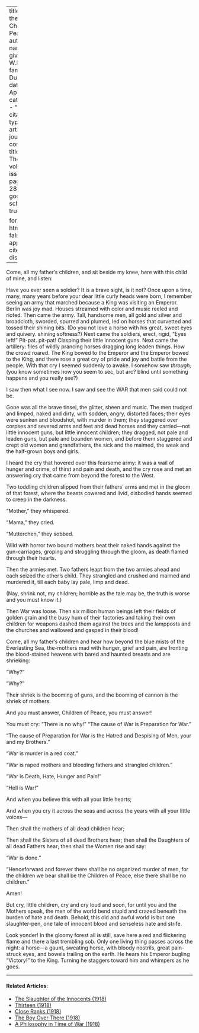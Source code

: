 
---
title: 'Of the Children of Peace'
author:
  - name:
      given: W.E.B.
      family: Du Bois
date: Apr. 1914
categories: 
  - ""
citation: 
  type: article-journal
  container-title: The Crisis
  volume: 8
  issue: 6
  page: 289-290
google-scholar: true

format:
  html:
    toc: false
    appendix-cite-as: display
---



Come, all my father's children, and sit beside my knee, here with this
child of mine, and listen:

Have you ever seen a soldier? It is a brave sight, is it not? Once upon
a time, many, many years before your dear little curly heads were born,
I remember seeing an army that marched because a King was visiting an
Emperor. Berlin was joy mad. Houses streamed with color and music reeled
and rioted. Then came the army. Tall, handsome men, all gold and silver
and broadcloth, sworded, spurred and plumed, led on horses that
curvetted and tossed their shining bits. (Do you not love a horse with
his great, sweet eyes and quivery. shining softness?) Next came the
soldiers, erect, rigid, "Eyes left!" Pit-pat. pit-pat! Clasping their
little innocent guns. Next came the artillery: files of wildly prancing
horses dragging long leaden things. How the crowd roared. The King bowed
to the Emperor and the Emperor bowed to the King, and there rose a great
cry of pride and joy and battle from the people. With that cry I seemed
suddenly to awake. I somehow saw *through;* (you know sometimes how you
seem to sec, but arc? blind until something happens and you really see?)

I saw then what I see now. I saw and see the WAR that men said could not
be.

Gone was all the brave tinsel, the glitter, sheen and music. The men
trudged and limped, naked and dirty, with sodden, angry, distorted
faces; their eyes were sunken and bloodshot, with murder in them; they
staggered over corpses and severed arms and feet and dead horses and
they carried---not little innocent guns, but little innocent children;
they dragged, not pale and leaden guns, but pale and bounden women, and
before them staggered and crept old women and grandfathers, the sick and
the maimed, the weak and the half-grown boys and girls.

I heard the cry that hovered over this fearsome army: it was a wail of
hunger and crime, of thirst and pain and death, and the cry rose and met
an answering cry that came from beyond the forest to the West.

Two toddling children slipped from their fathers' arms and met in the
gloom of that forest, where the beasts cowered and livid, disbodied
hands seemed to creep in the darkness.

"Mother," they whispered.

"Mama," they cried.

"Mutterchen," they sobbed.

Wild with horror two bound mothers beat their naked hands against the
gun-carriages, groping and struggling through the gloom, as death flamed
through their hearts.

Then the armies met. Two fathers leapt from the two armies ahead and
each seized the other's child. They strangled and crushed and maimed and murdered it, till each baby lay pale, limp and dead.

(Nay, shrink not, my children; horrible as the tale may be, the truth is
worse and you must know it.)

Then War was loose. Then six million human beings left their fields of
golden grain and the busy hum of their factories and taking their own
children for weapons dashed them against the trees and the lampposts and
the churches and wallowed and gasped in their blood!

Come, all my father's children and hear how beyond the blue mists of the
Everlasting Sea, the-mothers mad with hunger, grief and pain, are
fronting the blood-stained heavens with bared and haunted breasts and
are shrieking: 

"Why?"

"Why?"

Their shriek is the booming of guns, and the booming of cannon is the
shriek of mothers.

And you must answer, Children of Peace, you must answer!

You must cry: "There is no why!" "The cause of War is Preparation for
War."

"The cause of Preparation for War is the Hatred and Despising of Men,
your and my Brothers."

"War is murder in a red coat."

"War is raped mothers and bleeding fathers and strangled children." 

"War is Death, Hate, Hunger and Pain!"

"Hell is War!"

And when you believe this with all your little hearts;

And when you cry it across the seas and across the years with all your
little voices---

Then shall the mothers of all dead children hear;

Then shall the Sisters of all dead Brothers hear; then shall the
Daughters of all dead Fathers hear; then shall the Women rise and say:

"War is done."

"Henceforward and forever there shall be no organized murder of men, for the children we bear shall be the Children of Peace, else there
shall be no children."

Amen!

But cry, little children, cry and cry loud and soon, for until you and
the Mothers speak, the men of the world bend stupid and crazed beneath
the burden of hate and death. Behold, this old and awful world is but
one slaughter-pen, one tale of innocent blood and senseless hate and
strife.

Look yonder! In the gloomy forest all is still, save here a red and
flickering flame and there a last trembling sob. Only one living thing
passes across the night: a horse---a gaunt, sweating horse, with bloody
nostrils, great pain-struck eyes, and bowels trailing on the earth. He
hears his Emperor bugling "Victory!" to the King. Turning he staggers
toward him and whimpers as he goes.

<!-- Similar articles start here -->

<hr>
#### Related Articles:

* [The Slaughter of the Innocents (1918)](/Volumes/16/06/slaughter.html)
* [Thirteen (1918)](/Volumes/15/03/thirteen.html)
* [Close Ranks (1918)](/Volumes/16/03/close_ranks.html)
* [The Boy Over There (1918)](/Volumes/16/06/boy_over_there.html)
* [A Philosophy in Time of War (1918)](/Volumes/16/04/philosophy_in_time_of_war.html)

<!-- Similar articles end here -->